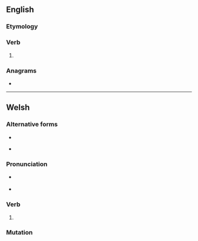 ==English==

===Etymology===
{{suffix|care|est|lang=en}}

===Verb===
{{head|en|verb form}}

# {{en-archaic second-person singular of|care}}

===Anagrams===
* {{anagrams|en|Cartes|Caster|acters|carets|cartes|caster|caters|crates|creats|racest|reacts|recast|rescat|reäcts|traces}}

----

==Welsh==

===Alternative forms===
* {{l|cy|caraist}}
* {{l|cy|ceraist}} {{qualifier|literary}}

===Pronunciation===
* {{a|cy-N}} {{IPA|/ˈkarɛst/|lang=cy}}
* {{a|cy-S}} {{IPA|/ˈkɑːrɛst/|lang=cy}}

===Verb===
{{head|cy|verb form}}

# {{lb|cy|colloquial}} {{inflection of|caru||2|s|pret|lang=cy}}

===Mutation===
{{cy-mut-auto}}